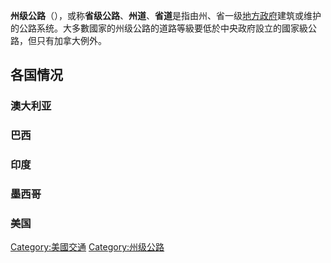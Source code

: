 '''州级公路'''（{{lang-en|'''State highway'''}}），或称'''省级公路'''、'''州道'''、'''省道'''是指由州、省一级[[地方政府|地方政府]]建筑或维护的公路系统。大多數國家的州级公路的道路等級要低於中央政府設立的國家級公路，但只有加拿大例外。

==各国情况==
===澳大利亚===
===巴西===
===印度===
===墨西哥===
===美国===
{{美国的编号公路}}

{{Road-stub}}
[[Category:美國交通|Category:美國交通]]
[[Category:州级公路|Category:州级公路]]